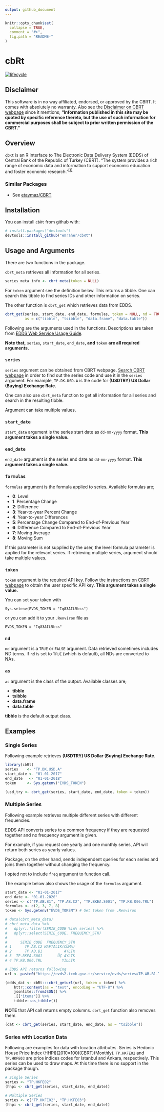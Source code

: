 ```yaml
---
output: github_document
---
```


<!-- README.md is generated from README.Rmd. Please edit that file -->

```r
knitr::opts_chunk$set(
  collapse = TRUE,
  comment = "#>",
  fig.path = "README-"
)
```

# cbRt
[![lifecycle](https://img.shields.io/badge/lifecycle-experimental-orange.svg)](https://www.tidyverse.org/lifecycle/#experimental)

## Disclaimer

This software is in no way affiliated, endorsed, or approved by the CBRT. It comes with absolutely no warranty. Also see the [Disclaimer on CBRT webpage](http://www.tcmb.gov.tr/wps/wcm/connect/TCMB+EN/TCMB+EN/Footer+Menu/Disclaimer) since it mentions; **"Information published in this site may be quoted by specific reference thereto, but the use of such information for commercial purposes shall be subject to prior written permission of the CBRT."**

## Overview

`cbRt` is an R interface to The Electronic Data Delivery System (EDDS) of Central Bank of the Republic of Turkey (CBRT). "The system provides a rich range of economic data  and information to support economic education and foster economic research."<sup>[[1]](https://evds2.tcmb.gov.tr/help/videos/hakkindaEN.pdf)</sup>

### Similar Packages

* See [etaymaz/CBRT](https://github.com/etaymaz/CBRT)


## Installation

You can install `cbRt` from github with:

```r
# install.packages("devtools")
devtools::install_github("emraher/cbRt")
```
## Usage and Arguments

There are two functions in the package.

`cbrt_meta` retrieves all information for all series.

```r
series_meta_info <- cbrt_meta(token = NULL)
```

For `token` argument see the definition below. This returns a tibble. One can search this tibble to find series IDs and other information on series.


The other function is `cbrt_get` which retrieves data from EDDS.

```r
cbrt_get(series, start_date, end_date, formulas, token = NULL, nd = TRUE,
         as = c("tibble", "tsibble", "data.frame", "data.table"))
```

Following are the arguments used in the functions. Descriptions are taken from [EDDS Web Service Usage Guide](https://evds2.tcmb.gov.tr/help/videos/EVDS_Web_Service_Usage_Guide.pdf).

**Note that,** `series`**,** `start_date`**,** `end_date`**,** **and** `token` **are all required arguments.**

### `series`
`series` argument can be obtained from CBRT webpage. [Search CBRT webpage](https://evds2.tcmb.gov.tr) in order to find out the series code and use it in the `series` argument. For example, `TP.DK.USD.A` is the code for **(USDTRY) US Dollar (Buying) Exchange Rate**. 

One can also use `cbrt_meta` function to get all information for all series and search in the resulting tibble. 

Argument can take multiple values. 

### `start_date`
`start_date` argument is the series start date as `dd-mm-yyyy` format. **This argument takes a single value.**

### `end_date`
`end_date` argument is the series end date as `dd-mm-yyyy` format. **This argument takes a single value.**

### `formulas`
`formulas` argument is the formula applied to series. Available formulas are;

- **0**: Level
- **1**: Percentage Change
- **2**: Difference
- **3**: Year-to-year Percent Change
- **4**: Year-to-year Differences
- **5**: Percentage Change Compared to End-of-Previous Year
- **6**: Difference Compared to End-of-Previous Year
- **7**: Moving Average
- **8**: Moving Sum

If this parameter is not supplied by the user, the level formula parameter is applied for the relevant series. If retrieving multiple series, argument should take multiple values.

### `token`
`token` argument is the required API key. [Follow the instructions on CBRT webpage](https://evds2.tcmb.gov.tr/help/videos/EVDS_Web_Service_Usage_Guide.pdf) to obtain the user specific API key. **This argument takes a single value.** 

You can set your token with 

```
Sys.setenv(EVDS_TOKEN = "Iq83AIL5bss")
```

or you can add it to your `.Renviron` file as

```
EVDS_TOKEN = "Iq83AIL5bss"
```

### `nd`
`nd` argument is a `TRUE` or `FALSE` argument. Data retrieved sometimes includes ND terms. If `nd` is set to `TRUE` (which is default), all NDs are converted to NAs.

### `as`
`as` argument is the class of the output. Available classes are;

- **tibble** 
- **tsibble**
- **data.frame**
- **data.table**

**tibble** is the default output class.

## Examples
### Single Series

Following example retrieves **(USDTRY) US Dollar (Buying) Exchange Rate**. 

```r
library(cbRt)
series    <- "TP.DK.USD.A"
start_date <- "01-01-2017"
end_date   <- "01-01-2018"
token     <- Sys.getenv("EVDS_TOKEN")

(usd_try <- cbrt_get(series, start_date, end_date, token = token))
```

### Multiple Series

Following example retrieves multiple different series with different frequencies. 

EDDS API converts series to a common frequency if they are requested together and no frequency argument is given. 

For example, if you request one yearly and one monthly series, API will return both series as yearly values.

Package, on the other hand, sends independent queries for each series and joins them together without changing the frequency.

I opted not to include `freq` argument to function call.

The example below also shows the usage of the `formulas` argument.

```r
start_date <- "01-01-2017"
end_date <- "01-01-2020"
series <- c("TP.AB.B1", "TP.AB.C2", "TP.BKEA.S001", "TP.KB.O06.TRL")
formulas <- c(2, 3, 7, 8)
token <- Sys.getenv("EVDS_TOKEN") # Get token from .Renviron

# data(cbrt_meta_data)
# cbrt_meta_data %>% 
#   dplyr::filter(SERIE_CODE %in% series) %>% 
#   dplyr::select(SERIE_CODE, FREQUENCY_STR)
# 
#      SERIE_CODE  FREQUENCY_STR
# 1      TP.AB.C2 HAFTALIK(CUMA)
# 2      TP.AB.B1          AYLIK
# 3  TP.BKEA.S001       ÜÇ AYLIK
# 4 TP.KB.O06.TRL         YILLIK

# EDDS API returns following
url <- paste0("https://evds2.tcmb.gov.tr/service/evds/series=TP.AB.B1-TP.AB.C2-TP.BKEA.S001-TP.KB.O06.TRL&startDate=01-01-2017&endDate=01-01-2020&type=json", "&formulas=2-3-7-8")

(edds_dat <- cbRt:::cbrt_geturl(url, token = token) %>%
    httr::content(as = "text", encoding = "UTF-8") %>% 
    jsonlite::fromJSON() %>%
    .[["items"]] %>%
    tibble::as_tibble())
```


**NOTE** that API call returns empty columns. `cbrt_get` function also removes them.

```r
(dat <- cbrt_get(series, start_date, end_date, as = "tsibble"))
```

### Series with Location Data

Following are examples for data with location attributes. Series is Hedonic House Price Index (HHPI)(2010=100)(CBRT)(Monthly). `TP.HKFE02` and `TP.HKFE03` are price indices codes for Istanbul and Ankara, respectively. This series can be used to draw maps. At this time there is no support in the package though.

```r
# Single Series
series <- "TP.HKFE02"
(hhpi <- cbrt_get(series, start_date, end_date))
```
```r
# Multiple Series
series <- c("TP.HKFE02", "TP.HKFE03")
(hhpi <- cbrt_get(series, start_date, end_date))
```

